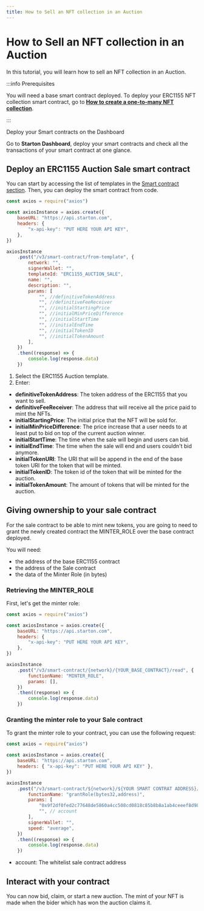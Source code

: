 ```yaml
---
title: How to Sell an NFT collection in an Auction
---
```



# How to Sell an NFT collection in an Auction

In this tutorial, you will learn how to sell an NFT collection in an Auction.

:::info Prerequisites

You will need a base smart contract
deployed. To deploy your ERC1155 NFT collection smart contract, go to [**How to create a one-to-many NFT collection**](/tutorials/creating-nft-collection.mdx).

:::

<div className="row-is-multiline">

<div className="col col--2" className="cards">
	<Link className="button-card button-card--vertical" to="https://app.starton.com/projects">
		<Heading as={"h3"}>Deploy your Smart contracts on the Dashboard</Heading>
		<div className="button-card__inner">
			<p color="white">
				Go to <b>Starton Dashboard</b>, deploy your smart contracts and check all the transactions of your smart
				contract at one glance.
			</p>
		</div>
	</Link>
</div>

</div>

## Deploy an ERC1155 Auction Sale smart contract

You can start by accessing the list of templates in the [Smart contract section](/smart-contract/understanding-smart-contracts.mdx). Then, you can deploy the smart contract from code.

```js showLineNumbers
const axios = require("axios")

const axiosInstance = axios.create({
	baseURL: "https://api.starton.com",
	headers: {
		"x-api-key": "PUT HERE YOUR API KEY",
	},
})

axiosInstance
	.post("/v3/smart-contract/from-template", {
		network: "",
		signerWallet: "",
		templateId: "ERC1155_AUCTION_SALE",
		name: "",
		description: "",
		params: [
			"", //definitiveTokenAddress
			"", //definitiveFeeReceiver
			"", //initialStartingPrice
			"", //initialMinPriceDifference
			"", //initialStartTime
			"", //initialEndTime
			"", //initialTokenID
			"", //initialTokenAmount
		],
	})
	.then((response) => {
		console.log(response.data)
	})
```

1. Select the ERC1155 Auction template.
1. Enter:

-   **definitiveTokenAddress**: The token address of the ERC1155 that you want to sell.
-   **definitiveFeeReceiver**: The address that will receive all the price paid to mint the NFTs.
-   **initialStartingPrice**: The initial price that the NFT will be sold for.
-   **initialMinPriceDifference**: The price increase that a user needs to at least put to bid on top of the current auction winner.
-   **initialStartTime**: The time when the sale will begin and users can bid.
-   **initialEndTime**: The time when the sale will end and users couldn't bid anymore.
-   **initialTokenURI**: The URI that will be append in the end of the base token URI for the token that will be minted.
-   **initialTokenID**: The token id of the token that will be minted for the auction.
-   **initialTokenAmount**: The amount of tokens that will be minted for the auction.

## Giving ownership to your sale contract

For the sale contract to be able to mint new tokens, you are going to need to grant the newly created contract the MINTER_ROLE over the base contract deployed.

You will need:

-   the address of the base ERC1155 contract
-   the address of the Sale contract
-   the data of the Minter Role (in bytes)

### Retrieving the MINTER_ROLE

First, let's get the minter role:

```js showLineNumbers
const axios = require("axios")

const axiosInstance = axios.create({
	baseURL: "https://api.starton.com",
	headers: {
		"x-api-key": "PUT HERE YOUR API KEY",
	},
})

axiosInstance
	.post("/v3/smart-contract/{network}/{YOUR_BASE_CONTRACT}/read", {
		functionName: "MINTER_ROLE",
		params: [],
	})
	.then((response) => {
		console.log(response.data)
	})
```

### Granting the minter role to your Sale contract

To grant the minter role to your contract, you can use the following request:

```js
const axios = require("axios")

const axiosInstance = axios.create({
	baseURL: "https://api.starton.com",
	headers: { "x-api-key": "PUT HERE YOUR API KEY" },
})

axiosInstance
	.post("/v3/smart-contract/${network}/${YOUR SMART CONTRAT ADDRESS}/call", {
		functionName: "grantRole(bytes32,address)",
		params: [
			"0x9f2df0fed2c77648de5860a4cc508cd0818c85b8b8a1ab4ceeef8d981c8956a6", // MINTER_ROLE
			"", // account
		],
		signerWallet: "",
		speed: "average",
	})
	.then((response) => {
		console.log(response.data)
	})
```

-   account: The whitelist sale contract address

## Interact with your contract

You can now bid, claim, or start a new auction. The mint of your NFT is made when the bider which has won the auction claims it.
